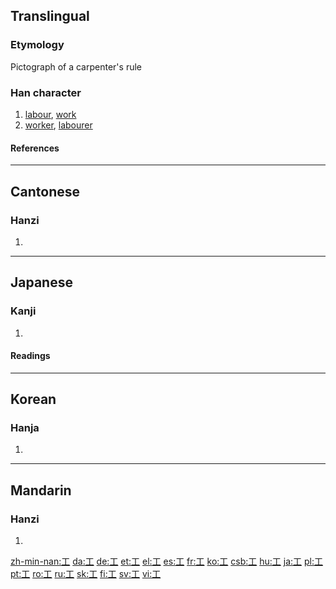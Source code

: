 {{xsee|[[エ]] (katakana)}}{{see|Appendix:Variations of 'i'}}

==Translingual==
{{Han stroke|[[Image:工-order.gif]]}}
===Etymology===
Pictograph of a carpenter's rule

===Han character===
{{Han char|rn=48|rad=工|as=00|sn=3|four=1010<sub>0</sub>|canj=一中一 (MLM)}}

# [[labour]], [[work]]
# [[worker]], [[labourer]]

====References====
{{Han ref|kx=0325.010|dkj=08714|dj=0626.020|hdz=10410.060|uh=5DE5|ud=24037|bh=A475|bd=42101}}

----

==Cantonese==

===Hanzi===
{{yue-hanzi|jyut=[[gung1]]|y=[[gung1]]}}

# {{defn|Cantonese}}

----

==Japanese==

===Kanji===
{{ja-kanji|grade=2|rs=工00}}

# {{defn|Japanese}} 

====Readings====
{{ja-readings|on=[[こう]] (kō), [[く]] (ku)|kun=[[たくみ]] (takumi), [[わざ]] (waza), [[つかさ]] (tsukasa)}}

----

==Korean==

===Hanja===
{{ko-hanja|hangeul=공|eumhun=장인|rv=gong|mr=kong}}

# {{defn|Korean}}

----

==Mandarin==

===Hanzi===
{{cmn-hanzi|pin=[[gōng]] ([[gong1]])|wg=kung<sup>1</sup>}}

# {{defn|Mandarin}}

[[zh-min-nan:工]]
[[da:工]]
[[de:工]]
[[et:工]]
[[el:工]]
[[es:工]]
[[fr:工]]
[[ko:工]]
[[csb:工]]
[[hu:工]]
[[ja:工]]
[[pl:工]]
[[pt:工]]
[[ro:工]]
[[ru:工]]
[[sk:工]]
[[fi:工]]
[[sv:工]]
[[vi:工]]